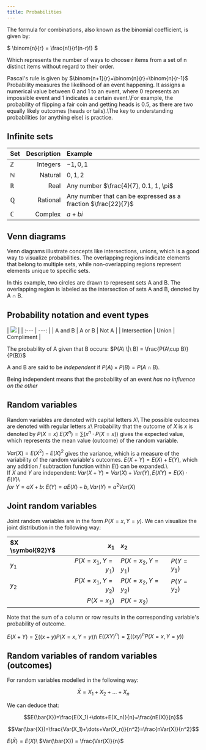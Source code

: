 ```yaml
---
title: Probabilities
---
```

The formula for combinations, also known as the binomial coefficient, is given by:

$
\binom{n}{r} = \frac{n!}{r!(n-r)!}
$

Which represents the number of ways to choose r items from a set of n distinct items without regard to their order.

Pascal's rule is given by $\binom{n+1}{r}=\binom{n}{r}+\binom{n}{r-1}$
Probability measures the likelihood of an event happening. It assigns a numerical value between 0 and 1 to an event, where 0 represents an impossible event and 1 indicates a certain event.\\For example, the probability of flipping a fair coin and getting heads is 0.5, as there are two equally likely outcomes (heads or tails).\\The key to understanding probabilities (or anything else) is practice.


## Infinite sets



| **Set** | **Description** | **Example** |
| :--- | ---: | :--- |
| $\mathbb{Z}$ | Integers | $-1,0,1$ |
| $\mathbb{N}$ | Natural | $0,1,2$ |
| $\mathbb{R}$ | Real | Any number $\frac{4}{7}, 0.1, 1, \pi$ |
| $\mathbb{Q}$ | Rational | Any number that can be expressed as a fraction $\frac{22}{7}$ |
| $\mathbb{C}$ | Complex | $a+bi$ |




## Venn diagrams

Venn diagrams illustrate concepts like intersections, unions, which is a good way to visualize probabilities. The overlapping regions indicate elements that belong to multiple sets, while non-overlapping regions represent elements unique to specific sets.

In this example, two circles are drawn to represent sets A and B. The overlapping region is labeled as the intersection of sets A and B, denoted by A $\cap$ B.














## Probability notation and event types



| ![](./IMG/NOT.png) |
| :--- | ---: |
| A and B | A or B | Not A |
| Intersection | Union | Compliment |



The probability of A given that B occurs: $P(A\ \|\ B) = \frac{P(A\cup B)}{P(B)}$

A and B are said to be *independent* if $P(A) \times P(B) = P(A\cap B)$.

Being independent means that the probability of an event *has no influence on the other*


## Random variables

Random variables are denoted with capital letters $X$\\
The possible outcomes are denoted with regular letters $x$\\
Probability that the outcome of $X$ is $x$ is denoted by $P(X=x)$
$E(X^n)=\sum(x^n\cdot P(X=x))$ gives the expected value, which represents the mean value (outcome) of the random variable.

$Var(X)=E(X^2)-E(X)^2$ gives the variance, which is a measure of the variability of the random variable's outcomes.
$E(X+Y)=E(X)+E(Y)$, which any addition / subtraction function within $E()$ can be expanded.\\\
If $X$ and $Y$ are independent:
$Var(X+Y) = Var(X) + Var(Y),         E(XY)    = E(X)\cdot E(Y)$\\\
$for\ Y=aX+b:$ $E(Y)=aE(X)+b,         Var(Y)=a^2Var(X)$



## Joint random variables

Joint random variables are in the form $P(X=x, Y=y)$. We can visualize the joint distribution in the following way:


| $X \symbol{92}Y$ | $x_1$ | $x_2$ |  |
| :--- | ---: | :--- | :--- |
| $y_1$ | $P(X=x_1, Y=y_1)$ | $P(X=x_2, Y=y_1)$ | $P(Y=y_1)$ |
| $y_2$ | $P(X=x_1, Y=y_2)$ | $P(X=x_2, Y=y_2)$ | $P(Y=y_2)$ |
|  | $P(X=x_1)$ | $P(X=x_2)$ |  |




Note that the sum of a column or row results in the corresponding variable's probability of outcome.

$E(X+Y)   = \sum((x+y) P(X=x, Y=y))$\\
$E((XY)^n) = \sum((xy)^n P(X=x, Y=y))$


## Random variables of random variables (outcomes)

For random variables modelled in the following way:
```math
\bar{X}=X_1+X_2+\dots+X_n
```
We can deduce that:
```math
E(\bar{X})=\frac{E(X_1)+\dots+E(X_n)}{n}=\frac{nE(X)}{n}
```
```math
Var(\bar{X})=\frac{Var(X_1)+\dots+Var(X_n)}{n^2}=\frac{nVar(X)}{n^2}
```

$E(\bar{X})   = E(X)$\\
$Var(\bar{X}) = \frac{Var(X)}{n}$